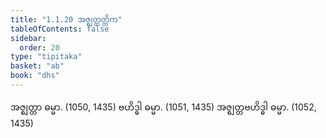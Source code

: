 ```yaml
---
title: "1.1.20 အဇ္ဈတ္တတ္တိက"
tableOfContents: false
sidebar:
  order: 20
type: "tipitaka"
basket: "ab"
book: "dhs"
---
```



<DynamicBreadcrumb />

<Division number="20" book="dhs" e="ch" v="29" p="3">

<Paragraph number="59" book="dhs">
အဇ္ဈတ္တာ ဓမ္မာ. (<Emphasis>1050, 1435</Emphasis>)
</Paragraph>

<Paragraph number="60" book="dhs">
ဗဟိဒ္ဓါ ဓမ္မာ. (<Emphasis>1051, 1435</Emphasis>)
</Paragraph>

<Paragraph number="61" book="dhs">
အဇ္ဈတ္တဗဟိဒ္ဓါ ဓမ္မာ. (<Emphasis>1052, 1435</Emphasis>)
</Paragraph>
</Division>